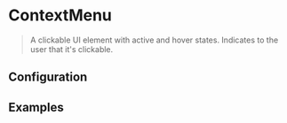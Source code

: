
# ContextMenu

> A clickable UI element with active and hover states. Indicates to the user that it's clickable.

<CodeBlock>
  <ContextMenu.Icon offset={{ left: -24, top: 0 }}>
    <ContextMenu.Item icon={SampleIcon} iconSize={18} title="Hello" />
    <ContextMenu.Item disabled icon={SampleIcon} iconSize={18} title="Hello" />
    <ContextMenu.Item icon={SampleIcon} iconSize={18} title="Hello" />
  </ContextMenu.Icon>
</CodeBlock>

## Configuration

<ConfigBlock of={ContextMenu} />

## Examples

<CodeBlock title="Context Menu Button">
  <ContextMenu.Button title="This is a button" offset={{ left: -120, top: 32 }}>
    <ContextMenu.Item icon={SampleIcon} iconSize={18} title="Hello" />
    <ContextMenu.Item disabled icon={SampleIcon} iconSize={18} title="Hello" />
    <ContextMenu.Item icon={SampleIcon} iconSize={18} title="Hello" />
  </ContextMenu.Button>
</CodeBlock>

<CodeBlock title="Context Menu Icon">
  <ContextMenu.Icon offset={{ left: -24, top: 0 }}>
    <ContextMenu.Item icon={SampleIcon} iconSize={18} title="Hello" />
    <ContextMenu.Item disabled icon={SampleIcon} iconSize={18} title="Hello" />
    <ContextMenu.Item icon={SampleIcon} iconSize={18} title="Hello" />
  </ContextMenu.Icon>
</CodeBlock>
